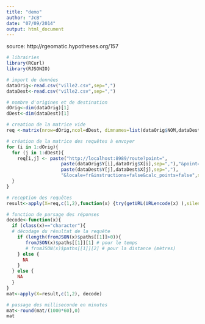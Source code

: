 ```yaml
---
title: "demo"
author: "JcB"
date: "07/09/2014"
output: html_document
---
```


source: http://rgeomatic.hypotheses.org/157

```r

# librairies
library(RCurl)
library(RJSONIO)

# import de données
dataOrig<-read.csv("ville2.csv",sep=",")
dataDest<-read.csv("ville2.csv",sep=",")

# nombre d'origines et de destination
dOrig<-dim(dataOrig)[1]
dDest<-dim(dataDest)[1]

# creation de la matrice vide
req <-matrix(nrow=dOrig,ncol=dDest, dimnames=list(dataOrig$NOM,dataDest$NOM))

# création de la matrice des requêtes à envoyer
for (i in 1:dOrig){
  for (j in 1:dDest){
    req[i,j] <- paste("http://localhost:8989/route?point=",
                    paste(dataOrig$Y[i],dataOrig$X[i],sep=","),"&point=",
                    paste(dataDest$Y[j],dataDest$X[j],sep=","),
                    "&locale=fr&instructions=false&calc_points=false",sep="")
  }
}

# reception des requêtes
result<-apply(X=req,c(1,2),function(x) {try(getURL(URLencode(x) ),silent=TRUE)})

# fonction de parsage des réponses 
decode<-function(x){
  if (class(x)=="character"){
  # décodage du résultat de la requête
    if (length(fromJSON(x)$paths[[1]]>0)){
       fromJSON(x)$paths[[1]][1] # pour le temps
       # fromJSON(x)$paths[[1]][2] # pour la distance (mètres)
    } else {
      NA
    }
  } else {
    NA
  }
}
mat<-apply(X=result,c(1,2), decode)

# passage des milliseconde en minutes
mat<-round(mat/(1000*60),0)
mat
```